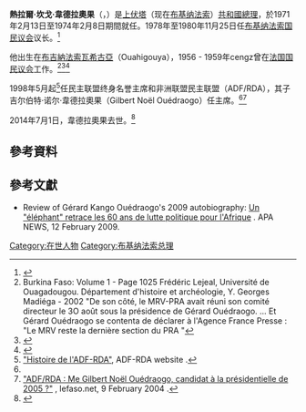 '''熱拉爾·坎戈·韋德拉奧果'''（{{Lang-en|'''Gérard Kango Ouédraogo'''}}，{{bd|1925年|9月19日|2014年|7月1日|catIdx=Ouédraogo}}）是[[上伏塔|上伏塔]]（现在[[布基纳法索|布基纳法索]]）[[布吉納法索總理|共和國總理]]，於1971年2月13日至1974年2月8日期間就任。1978年至1980年11月25日任[[國民議會_(布吉納法索)|布基纳法索国民议会]]议长。<ref>{{cite book|url=http://books.google.ca/books?id=4XNtwLEbl7wC&q=G%C3%A9rard+Kango+Ou%C3%A9draogo+1925&dq=G%C3%A9rard+Kango+Ou%C3%A9draogo+1925&hl=en&sa=X&ei=z68LT8emO4GciQK67fXiAw&ved=0CDsQ6AEwAjgK|work=The International Who's Who, 1997-98|publisher=Google|date=1 July 1997|title=Gérard Kango Ouédraogo 1925|access-date=2014-02-10|archive-date=2014-02-23|archive-url=https://web.archive.org/web/20140223015946/http://books.google.ca/books?id=4XNtwLEbl7wC&q=G%C3%A9rard+Kango+Ou%C3%A9draogo+1925&dq=G%C3%A9rard+Kango+Ou%C3%A9draogo+1925&hl=en&sa=X&ei=z68LT8emO4GciQK67fXiAw&ved=0CDsQ6AEwAjgK|dead-url=no}}</ref>  

他出生在[[布吉納法索|布吉納法索]][[瓦希古亞|瓦希古亞]]（Ouahigouya），1956 - 1959年cengz曾在[[法国国民议会|法国国民议会]]工作。<ref>Burkina Faso: Volume 1 - Page 1025 Frédéric Lejeal, Université de Ouagadougou. Département d'histoire et archéologie, Y. Georges Madiéga - 2002 "De son côté, le MRV-PRA avait réuni son comité directeur le 3O août sous la présidence de Gérard Ouédraogo. ... Et Gérard Ouédraogo se contenta de déclarer à l'Agence France Presse : "Le MRV reste la dernière section du PRA "</ref><ref>{{Cite web |url=http://www.assemblee-nationale.fr/sycomore/fiche.asp?num_dept=5630 |title=Gérard OUEDRAOGO 1st page on the French National Assembly website |access-date=2014-07-05 |archive-date=2016-03-04 |archive-url=https://web.archive.org/web/20160304070017/http://www.assemblee-nationale.fr/sycomore/fiche.asp?num_dept=5630 |dead-url=no }}</ref><ref>{{Cite web |url=http://www.assemblee-nationale.fr/histoire/biographies/IVRepublique/ouedraogo-gerard-19091925.asp |title=Gérard OUEDRAOGO 2nd page on the French National Assembly website |access-date=2014-07-05 |archive-date=2012-10-13 |archive-url=https://web.archive.org/web/20121013055357/http://www.assemblee-nationale.fr/histoire/biographies/IVRepublique/ouedraogo-gerard-19091925.asp |dead-url=no }}</ref>

1998年5月起<ref name=Hist>[http://www.adf-rda.net/officiel.php?page=histoire2 "Histoire de l'ADF-RDA"]{{dead link|date=2018年1月 |bot=InternetArchiveBot |fix-attempted=yes }}, ADF-RDA website {{fr icon}}.</ref>任民主联盟终身名誉主席和非洲联盟民主联盟（ADF/RDA），其子吉尔伯特·诺尔·韋德拉奧果（Gilbert Noël Ouédraogo）任主席。<ref name=Hist/><ref>[http://www.lefaso.net/spip.php?article1315 "ADF/RDA : Me Gilbert Noël Ouédraogo, candidat à la présidentielle de 2005 ?"] {{Wayback|url=http://www.lefaso.net/spip.php?article1315 |date=20180820074634 }}, lefaso.net, 9 February 2004 {{fr icon}}.</ref>

2014年7月1日，韋德拉奧果去世。<ref>{{cite news|url=http://fr.starafrica.com/actualites/le-deces-de-gerard-kango-ouedraogo-toujours-a-la-une-des-journaux-burkinabe.html|title=Le décès de Gérard Kango Ouédraogo, toujours à la Une des journaux burkinabè|publisher=StarAfrica|date=3 July 2014|language=fr|deadurl=yes|archiveurl=https://web.archive.org/web/20141012134340/http://fr.starafrica.com/actualites/le-deces-de-gerard-kango-ouedraogo-toujours-a-la-une-des-journaux-burkinabe.html|archivedate=2014年10月12日}}</ref>

== 參考資料 ==
{{Reflist}}

== 參考文獻 ==
*Review of Gérard Kango Ouédraogo's 2009 autobiography: {{fr icon}} [http://www.jeuneafrique.com/Article/DEPAPA88351/ Un "éléphant" retrace les 60 ans de lutte politique pour l'Afrique] {{Wayback|url=http://www.jeuneafrique.com/Article/DEPAPA88351/ |date=20140222232340 }}. APA NEWS, 12 February 2009.

{{Authority control}}
[[Category:在世人物|Category:在世人物]]
[[Category:布基纳法索总理|Category:布基纳法索总理]]